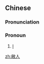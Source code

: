 ==Chinese==
{{zh-forms}}

===Pronunciation===
{{zh-pron
|m=bìrén
|c=bai6 jan4
|cat=pron
}}

===Pronoun===
{{zh-pronoun}}

# {{lb|zh|literary|humble}} [[I]]

[[zh:敝人]]